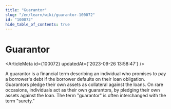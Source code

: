 ```yaml
---
title: "Guarantor"
slug: "/en/learn/wiki/guarantor-100072"
id: "100072"
hide_table_of_contents: true
---
```



# Guarantor

<ArticleMeta id={100072} updatedAt={'2023-09-26 13:58:47'} />
<div className='border-solid border-b border-t-0 my-4 border-[var(--ifm-color-gray-300)]' />

A guarantor is a financial term describing an individual who promises to pay a borrower's debt if the borrower defaults on their loan obligation. Guarantors pledge their own assets as collateral against the loans. On rare occasions, individuals act as their own guarantors, by pledging their own assets against the loan. The term "guarantor" is often interchanged with the term "surety."
